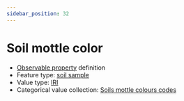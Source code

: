 ```yaml
---
sidebar_position: 32
---
```



# Soil mottle color

- [Observable property](/viewers/dawe-vocabs?uri=https://linked.data.gov.au/def/nrm/a0b98f1c-ebcb-4a06-b5bc-919de1e02331) definition
- Feature type: [soil sample](http://linked.data.gov.au/def/tern-cv/06461021-a6c2-4175-9651-23653c2b9116)
- Value type: [IRI](https://w3id.org/tern/ontologies/tern/IRI)
- Categorical value collection: [Soils mottle colours codes](/viewers/dawe-vocabs?uri=https://linked.data.gov.au/def/nrm/a6d2b7d3-fe4f-4bf6-82ce-d53ae951cb7d)

<Example
  protocolModule="soil-pit-characterization"
  observableProperty="https://linked.data.gov.au/def/nrm/a0b98f1c-ebcb-4a06-b5bc-919de1e02331"
/>
